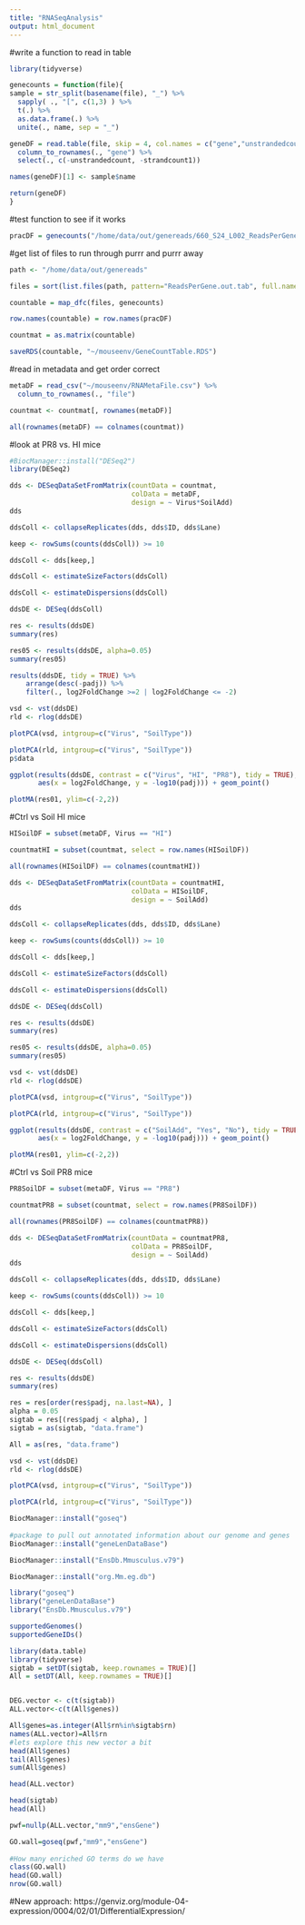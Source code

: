 ```yaml
---
title: "RNASeqAnalysis"
output: html_document
---
```


#write a function to read in table
```r
library(tidyverse)

genecounts = function(file){
sample = str_split(basename(file), "_") %>%
  sapply( ., "[", c(1,3) ) %>%
  t(.) %>%
  as.data.frame(.) %>%
  unite(., name, sep = "_")

geneDF = read.table(file, skip = 4, col.names = c("gene","unstrandedcount", "strandcount1", "strandcount2")) %>%
  column_to_rownames(., "gene") %>%
  select(., c(-unstrandedcount, -strandcount1)) 

names(geneDF)[1] <- sample$name

return(geneDF)
}
```

#test function to see if it works
```r
pracDF = genecounts("/home/data/out/genereads/660_S24_L002_ReadsPerGene.out.tab")
```

#get list of files to run through purrr and purrr away
```r
path <- "/home/data/out/genereads"

files = sort(list.files(path, pattern="ReadsPerGene.out.tab", full.names = TRUE))

countable = map_dfc(files, genecounts)

row.names(countable) = row.names(pracDF)

countmat = as.matrix(countable)

saveRDS(countable, "~/mouseenv/GeneCountTable.RDS")
```

#read in metadata and get order correct
```r
metaDF = read_csv("~/mouseenv/RNAMetaFile.csv") %>%
  column_to_rownames(., "file")

countmat <- countmat[, rownames(metaDF)]

all(rownames(metaDF) == colnames(countmat))
```

#look at PR8 vs. HI mice
```r
#BiocManager::install("DESeq2")
library(DESeq2)

dds <- DESeqDataSetFromMatrix(countData = countmat,
                              colData = metaDF,
                              design = ~ Virus*SoilAdd)
dds

ddsColl <- collapseReplicates(dds, dds$ID, dds$Lane)

keep <- rowSums(counts(ddsColl)) >= 10

ddsColl <- dds[keep,]

ddsColl <- estimateSizeFactors(ddsColl)

ddsColl <- estimateDispersions(ddsColl)
```

```r
ddsDE <- DESeq(ddsColl)

res <- results(ddsDE)
summary(res)

res05 <- results(ddsDE, alpha=0.05)
summary(res05)
```

```r
results(ddsDE, tidy = TRUE) %>%
    arrange(desc(-padj)) %>%
    filter(., log2FoldChange >=2 | log2FoldChange <= -2)
```


```r
vsd <- vst(ddsDE)
rld <- rlog(ddsDE)

plotPCA(vsd, intgroup=c("Virus", "SoilType"))

plotPCA(rld, intgroup=c("Virus", "SoilType"))
p$data
```

```r
ggplot(results(ddsDE, contrast = c("Virus", "HI", "PR8"), tidy = TRUE), 
       aes(x = log2FoldChange, y = -log10(padj))) + geom_point()

plotMA(res01, ylim=c(-2,2))
```

#Ctrl vs Soil HI mice
```r
HISoilDF = subset(metaDF, Virus == "HI")

countmatHI = subset(countmat, select = row.names(HISoilDF))

all(rownames(HISoilDF) == colnames(countmatHI))
```

```r
dds <- DESeqDataSetFromMatrix(countData = countmatHI,
                              colData = HISoilDF,
                              design = ~ SoilAdd)
dds

ddsColl <- collapseReplicates(dds, dds$ID, dds$Lane)

keep <- rowSums(counts(ddsColl)) >= 10

ddsColl <- dds[keep,]

ddsColl <- estimateSizeFactors(ddsColl)

ddsColl <- estimateDispersions(ddsColl)

ddsDE <- DESeq(ddsColl)

res <- results(ddsDE)
summary(res)

res05 <- results(ddsDE, alpha=0.05)
summary(res05)
```

```r
vsd <- vst(ddsDE)
rld <- rlog(ddsDE)

plotPCA(vsd, intgroup=c("Virus", "SoilType"))

plotPCA(rld, intgroup=c("Virus", "SoilType"))
```

```r
ggplot(results(ddsDE, contrast = c("SoilAdd", "Yes", "No"), tidy = TRUE), 
       aes(x = log2FoldChange, y = -log10(padj))) + geom_point()

plotMA(res01, ylim=c(-2,2))
```

#Ctrl vs Soil PR8 mice
```r
PR8SoilDF = subset(metaDF, Virus == "PR8")

countmatPR8 = subset(countmat, select = row.names(PR8SoilDF))

all(rownames(PR8SoilDF) == colnames(countmatPR8))
```

```r
dds <- DESeqDataSetFromMatrix(countData = countmatPR8,
                              colData = PR8SoilDF,
                              design = ~ SoilAdd)
dds

ddsColl <- collapseReplicates(dds, dds$ID, dds$Lane)

keep <- rowSums(counts(ddsColl)) >= 10

ddsColl <- dds[keep,]

ddsColl <- estimateSizeFactors(ddsColl)

ddsColl <- estimateDispersions(ddsColl)

ddsDE <- DESeq(ddsColl)

res <- results(ddsDE)
summary(res)

res = res[order(res$padj, na.last=NA), ]
alpha = 0.05
sigtab = res[(res$padj < alpha), ]
sigtab = as(sigtab, "data.frame")

All = as(res, "data.frame")
```

```r
vsd <- vst(ddsDE)
rld <- rlog(ddsDE)

plotPCA(vsd, intgroup=c("Virus", "SoilType"))

plotPCA(rld, intgroup=c("Virus", "SoilType"))
```

```r
BiocManager::install("goseq")
 
#package to pull out annotated information about our genome and genes 
BiocManager::install("geneLenDataBase")      

BiocManager::install("EnsDb.Mmusculus.v79")

BiocManager::install("org.Mm.eg.db")
```

```r
library("goseq")
library("geneLenDataBase")
library("EnsDb.Mmusculus.v79")
```

```r
supportedGenomes()
supportedGeneIDs()
```

```r
library(data.table)
library(tidyverse)
sigtab = setDT(sigtab, keep.rownames = TRUE)[]
All = setDT(All, keep.rownames = TRUE)[]


DEG.vector <- c(t(sigtab))
ALL.vector<-c(t(All$genes))

All$genes=as.integer(All$rn%in%sigtab$rn)
names(ALL.vector)=All$rn 
#lets explore this new vector a bit
head(All$genes)
tail(All$genes)
sum(All$genes)

head(ALL.vector)

head(sigtab)
head(All)
```

```r
pwf=nullp(ALL.vector,"mm9","ensGene")

GO.wall=goseq(pwf,"mm9","ensGene")
  
#How many enriched GO terms do we have
class(GO.wall)
head(GO.wall)
nrow(GO.wall)
```

#New approach: https://genviz.org/module-04-expression/0004/02/01/DifferentialExpression/
